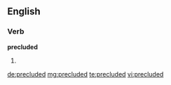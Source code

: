 ==English==

===Verb===
'''precluded'''

# {{past of|preclude}}

[[de:precluded]]
[[mg:precluded]]
[[te:precluded]]
[[vi:precluded]]